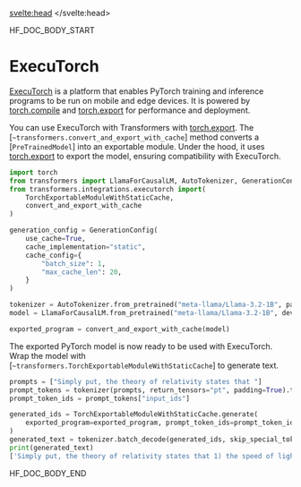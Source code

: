 <script lang="ts">
let fw: "pt" | "tf" = "pt";
onMount(() => {
    const urlParams = new URLSearchParams(window.location.search);
    fw = urlParams.get("fw") || "pt";
});
</script>
<svelte:head>
  <meta name="hf:doc:metadata" content={metadata} >
</svelte:head>

<!--HF DOCBUILD BODY START-->

HF_DOC_BODY_START

<!--Copyright 2025 The HuggingFace Team. All rights reserved.

Licensed under the Apache License, Version 2.0 (the "License"); you may not use this file except in compliance with
the License. You may obtain a copy of the License at

http://www.apache.org/licenses/LICENSE-2.0

Unless required by applicable law or agreed to in writing, software distributed under the License is distributed on
an "AS IS" BASIS, WITHOUT WARRANTIES OR CONDITIONS OF ANY KIND, either express or implied. See the License for the
specific language governing permissions and limitations under the License.

⚠️ Note that this file is in Markdown but contain specific syntax for our doc-builder (similar to MDX) that may not be
rendered properly in your Markdown viewer.

-->

# ExecuTorch

[ExecuTorch](https://pytorch.org/executorch/stable/index.html) is a platform that enables PyTorch training and inference programs to be run on mobile and edge devices. It is powered by [torch.compile](https://pytorch.org/docs/stable/torch.compiler.html) and [torch.export](https://pytorch.org/docs/main/export.html) for performance and deployment.

You can use ExecuTorch with Transformers with [torch.export](https://pytorch.org/docs/main/export.html). The [`~transformers.convert_and_export_with_cache`] method converts a [`PreTrainedModel`] into an exportable module. Under the hood, it uses [torch.export](https://pytorch.org/docs/main/export.html) to export the model, ensuring compatibility with ExecuTorch.

```py
import torch
from transformers import LlamaForCausalLM, AutoTokenizer, GenerationConfig
from transformers.integrations.executorch import(
    TorchExportableModuleWithStaticCache,
    convert_and_export_with_cache
)

generation_config = GenerationConfig(
    use_cache=True,
    cache_implementation="static",
    cache_config={
        "batch_size": 1,
        "max_cache_len": 20,
    }
)

tokenizer = AutoTokenizer.from_pretrained("meta-llama/Llama-3.2-1B", pad_token="</s>", padding_side="right")
model = LlamaForCausalLM.from_pretrained("meta-llama/Llama-3.2-1B", device_map="auto", torch_dtype=torch.bfloat16, attn_implementation="sdpa", generation_config=generation_config)

exported_program = convert_and_export_with_cache(model)
```

The exported PyTorch model is now ready to be used with ExecuTorch. Wrap the model with [`~transformers.TorchExportableModuleWithStaticCache`] to generate text.

```py
prompts = ["Simply put, the theory of relativity states that "]
prompt_tokens = tokenizer(prompts, return_tensors="pt", padding=True).to(model.device)
prompt_token_ids = prompt_tokens["input_ids"]

generated_ids = TorchExportableModuleWithStaticCache.generate(
    exported_program=exported_program, prompt_token_ids=prompt_token_ids, max_new_tokens=20,
)
generated_text = tokenizer.batch_decode(generated_ids, skip_special_tokens=True)
print(generated_text)
['Simply put, the theory of relativity states that 1) the speed of light is the']
```


<!--HF DOCBUILD BODY END-->

HF_DOC_BODY_END

